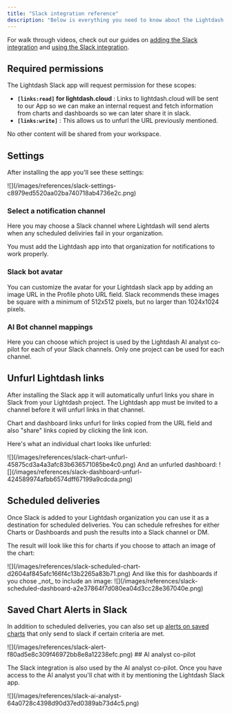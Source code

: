 ```yaml
---
title: "Slack integration reference"
description: "Below is everything you need to know about the Lightdash Slack integration."
---
```


For walk through videos, check out our guides on [adding the Slack integration](/guides/adding-slack-integration) and [using the Slack integration](/guides/using-slack-integration).

## Required permissions

The Lightdash Slack app will request permission for these scopes:

* **`[links:read]` for lightdash.cloud** : Links to lightdash.cloud will be sent to our App so we can make an internal request and fetch information from charts and dashboards so we can later share it in slack.
* **`[links:write]`** : This allows us to unfurl the URL previously mentioned.

No other content will be shared from your workspace.

## Settings

After installing the app you'll see these settings:

<Frame>
![](/images/references/slack-settings-c8979ed5520aa02ba740718ab4736e2c.png)
</Frame>

### Select a notification channel
Here you may choose a Slack channel where Lightdash will send alerts when any scheduled deliviries fail in your organization.

You must add the Lightdash app into that organization for notifications to work properly.

### Slack bot avatar

You can customize the avatar for your Lightdash slack app by adding an image URL in the Profile photo URL field. Slack recommends these images be square with a minimum of 512x512 pixels, but no larger than 1024x1024 pixels.

### AI Bot channel mappings

Here you can choose which project is used by the Lightdash AI analyst co-pilot for each of your Slack channels. Only one project can be used for each channel.

## Unfurl Lightdash links

After installing the Slack app it will automatically unfurl links you share in Slack from your Lightdash project. The Lightdash app must be invited to a channel before it will unfurl links in that channel.

Chart and dashboard links unfurl for links copied from the URL field and also "share" links copied by clicking the link icon.

Here's what an individual chart looks like unfurled:

<Frame>
  ![](/images/references/slack-chart-unfurl-45875cd3a4a3afc83b636571085be4c0.png)
</Frame>
And an unfurled dashboard:

<Frame>
  ![](/images/references/slack-dashboard-unfurl-424589974afbb6574dff67199a9cdcda.png)
</Frame>

## Scheduled deliveries

Once Slack is added to your Lightdash organization you can use it as a destination for scheduled deliveries. You can schedule refreshes for either Charts or Dashboards and push the results into a Slack channel or DM.

The result will look like this for charts if you choose to attach an image of the chart:

<Frame>
  ![](/images/references/slack-scheduled-chart-d2604af845afc166f4c13b2265a83b71.png)
</Frame>
And like this for dashboards if you chose _not_ to include an image:

<Frame>
  ![](/images/references/slack-scheduled-dashboard-a2e37864f7d080ea04d3cc28e367040e.png)
</Frame>

## Saved Chart Alerts in Slack

In addition to scheduled deliveries, you can also set up [alerts on saved charts](/guides/how-to-create-alerts) that only send to slack if certain criteria are met.

<Frame>
  ![](/images/references/slack-alert-f80ad5e8c309f46972bb8e8a12238efc.png)
</Frame>
## AI analyst co-pilot

The Slack integration is also used by the AI analyst co-pilot. Once you have access to the AI analyst you'll chat with it by mentioning the Lightdash Slack app.

<Frame>
  ![](/images/references/slack-ai-analyst-64a0728c4398d90d37ed0389ab73d4c5.png)
</Frame>
